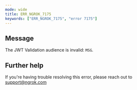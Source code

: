 ```yaml
---
mode: wide
title: ERR_NGROK_7175
keywords: ["ERR_NGROK_7175", "error 7175"]
---
```


## Message

The JWT Validation audience is invalid: `MSG`.

## Further help

If you're having trouble resolving this error, please reach out to [support@ngrok.com](mailto:support@ngrok.com?subject=Help%20with%20ERR_NGROK_7175)
